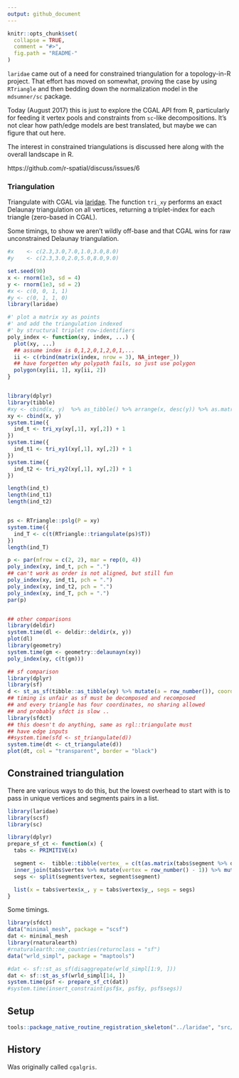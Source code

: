 ```yaml
---
output: github_document
---
```




<!-- README.md is generated from README.Rmd. Please edit that file -->

```r
knitr::opts_chunk$set(
  collapse = TRUE,
  comment = "#>",
  fig.path = "README-"
)
```

`laridae` came out of a need for constrained triangulation for a topology-in-R project. That effort has moved on somewhat, proving the case by using `RTriangle` and then bedding down the normalization model in the `mdsumner/sc` package. 

Today (August 2017) this is just to explore the CGAL API from R, particularly for 
feeding it vertex pools and constraints from `sc`-like decompositions. It's not clear how path/edge models are best translated, but maybe we can figure that out here. 

The interest in constrained triangulations is discussed here along with the overall landscape in R. 

https://github.com/r-spatial/discuss/issues/6


### Triangulation


Triangulate with CGAL via [laridae](https://github.com/hypertidy/laridae).  The function `tri_xy` performs an exact Delaunay triangulation on all vertices, returning a triplet-index for each triangle (zero-based in CGAL). 

Some timings, to show we aren't wildly off-base and that CGAL wins for raw unconstrained Delaunay triangulation. 

```r
#x    <- c(2.3,3.0,7.0,1.0,3.0,8.0)
#y    <- c(2.3,3.0,2.0,5.0,8.0,9.0)

set.seed(90)
x <- rnorm(1e3, sd = 4)
y <- rnorm(1e3, sd = 2)
#x <- c(0, 0, 1, 1)
#y <- c(0, 1, 1, 0)
library(laridae)

#' plot a matrix xy as points
#' and add the triangulation indexed
#' by structural triplet row-identifiers
poly_index <- function(xy, index, ...) {
  plot(xy, ...)
  ## assume index is 0,1,2,0,1,2,0,1,...
  ii <- c(rbind(matrix(index, nrow = 3), NA_integer_))
  ## have forgetten why polypath fails, so just use polygon
  polygon(xy[ii, 1], xy[ii, 2])
}


library(dplyr)
library(tibble)
#xy <- cbind(x, y)  %>% as_tibble() %>% arrange(x, desc(y)) %>% as.matrix()
xy <- cbind(x, y)
system.time({
  ind_t <- tri_xy(xy[,1], xy[,2]) + 1
})
system.time({
  ind_t1 <- tri_xy1(xy[,1], xy[,2]) + 1
})
system.time({
  ind_t2 <- tri_xy2(xy[,1], xy[,2]) + 1
})

length(ind_t)
length(ind_t1)
length(ind_t2)


ps <- RTriangle::pslg(P = xy)
system.time({
  ind_T <- c(t(RTriangle::triangulate(ps)$T))
})
length(ind_T)

p <- par(mfrow = c(2, 2), mar = rep(0, 4))
poly_index(xy, ind_t, pch = ".")
## can't work as order is not aligned, but still fun
poly_index(xy, ind_t1, pch = ".")  
poly_index(xy, ind_t2, pch = ".")
poly_index(xy, ind_T, pch = ".")
par(p)


## other comparisons
library(deldir)
system.time(dl <- deldir::deldir(x, y))
plot(dl)
library(geometry)
system.time(gm <- geometry::delaunayn(xy))
poly_index(xy, c(t(gm)))

## sf comparison
library(dplyr)
library(sf)
d <- st_as_sf(tibble::as_tibble(xy) %>% mutate(a = row_number()), coords = c("x", "y"))
## timing is unfair as sf must be decomposed and recomposed
## and every triangle has four coordinates, no sharing allowed
## and probably sfdct is slow ..
library(sfdct)
## this doesn't do anything, same as rgl::triangulate must
## have edge inputs
##system.time(sfd <- st_triangulate(d))
system.time(dt <- ct_triangulate(d))
plot(dt, col = "transparent", border = "black")
```

## Constrained triangulation

There are various ways to do this, but the lowest overhead to start with is to pass in unique vertices and segments pairs in a list. 
```r
library(laridae)
library(scsf)
library(sc)

library(dplyr)
prepare_sf_ct <- function(x) {
  tabs <- PRIMITIVE(x)

  segment <-  tibble::tibble(vertex_ = c(t(as.matrix(tabs$segment %>% dplyr::select(.vertex0, .vertex1))))) %>%
  inner_join(tabs$vertex %>% mutate(vertex = row_number() - 1)) %>% mutate(segment = (row_number() + 1) %/% 2)
  segs <- split(segment$vertex, segment$segment)

  list(x = tabs$vertex$x_, y = tabs$vertex$y_, segs = segs)
}

```
Some timings. 

```r
library(sfdct)
data("minimal_mesh", package = "scsf")
dat <- minimal_mesh
library(rnaturalearth)
#rnaturalearth::ne_countries(returnclass = "sf")
data("wrld_simpl", package = "maptools")

#dat <- sf::st_as_sf(disaggregate(wrld_simpl[1:9, ]))
dat <- sf::st_as_sf(wrld_simpl[14, ])
system.time(psf <- prepare_sf_ct(dat))
#system.time(insert_constraint(psf$x, psf$y, psf$segs))

```
## Setup

```R
tools::package_native_routine_registration_skeleton("../laridae", "src/init.c",character_only = FALSE)
```

## History

Was originally called `cgalgris`. 
